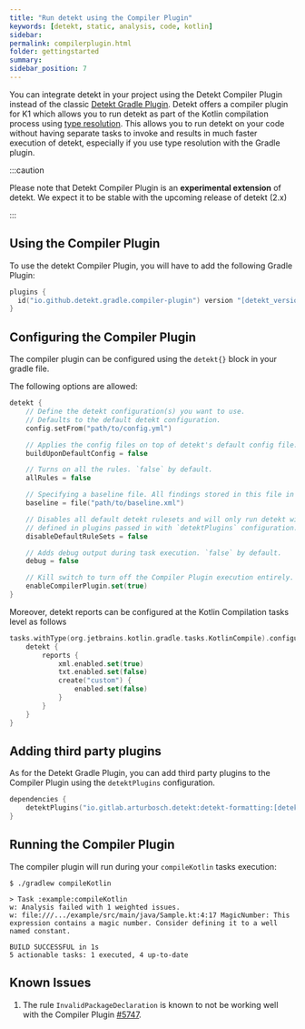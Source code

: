 ```yaml
---
title: "Run detekt using the Compiler Plugin"
keywords: [detekt, static, analysis, code, kotlin]
sidebar:
permalink: compilerplugin.html
folder: gettingstarted
summary:
sidebar_position: 7
---
```


You can integrate detekt in your project using the Detekt Compiler Plugin instead of the classic [Detekt Gradle Plugin](/docs/gettingstarted/gradle). Detekt offers a compiler plugin for K1 which allows you to run detekt as part of the Kotlin compilation process using [type resolution](/docs/gettingstarted/type-resolution). This allows you to run detekt on your code without having separate tasks to invoke and results in much faster execution of detekt, especially if you use type resolution with the Gradle plugin.

:::caution

Please note that Detekt Compiler Plugin is an **experimental extension** of detekt. We expect it to be stable with the upcoming release of detekt (2.x)

:::

## Using the Compiler Plugin

To use the detekt Compiler Plugin, you will have to add the following Gradle Plugin:

```kotlin
plugins {
  id("io.github.detekt.gradle.compiler-plugin") version "[detekt_version]"
}
```

## Configuring the Compiler Plugin

The compiler plugin can be configured using the `detekt{}` block in your gradle file.

The following options are allowed:

```kotlin
detekt {
    // Define the detekt configuration(s) you want to use.
    // Defaults to the default detekt configuration.
    config.setFrom("path/to/config.yml")

    // Applies the config files on top of detekt's default config file. `false` by default.
    buildUponDefaultConfig = false

    // Turns on all the rules. `false` by default.
    allRules = false

    // Specifying a baseline file. All findings stored in this file in subsequent runs of detekt.
    baseline = file("path/to/baseline.xml")

    // Disables all default detekt rulesets and will only run detekt with custom rules
    // defined in plugins passed in with `detektPlugins` configuration. `false` by default.
    disableDefaultRuleSets = false

    // Adds debug output during task execution. `false` by default.
    debug = false

    // Kill switch to turn off the Compiler Plugin execution entirely.
    enableCompilerPlugin.set(true)
}
```

Moreover, detekt reports can be configured at the Kotlin Compilation tasks level as follows

```kotlin
tasks.withType(org.jetbrains.kotlin.gradle.tasks.KotlinCompile).configureEach {
    detekt {
        reports {
            xml.enabled.set(true)
            txt.enabled.set(false)
            create("custom") {
                enabled.set(false)
            }
        }
    }
}
```

## Adding third party plugins

As for the Detekt Gradle Plugin, you can add third party plugins to the Compiler Plugin using the `detektPlugins` configuration.

```kotlin
dependencies {
    detektPlugins("io.gitlab.arturbosch.detekt:detekt-formatting:[detekt_version]")
}
```

## Running the Compiler Plugin

The compiler plugin will run during your `compileKotlin` tasks execution:

```shell
$ ./gradlew compileKotlin

> Task :example:compileKotlin
w: Analysis failed with 1 weighted issues.
w: file:///.../example/src/main/java/Sample.kt:4:17 MagicNumber: This expression contains a magic number. Consider defining it to a well named constant.

BUILD SUCCESSFUL in 1s
5 actionable tasks: 1 executed, 4 up-to-date
```

## Known Issues

1. The rule `InvalidPackageDeclaration` is known to not be working well with the Compiler Plugin [#5747](https://github.com/detekt/detekt/issues/5747).
